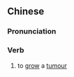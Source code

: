 {{also|长瘤}}
==Chinese==
{{zh-forms|s=长瘤}}

===Pronunciation===
{{zh-pron
|m=zhǎngliú
|cat=v
}}

===Verb===
{{zh-verb}}

# to [[grow]] a [[tumour]]